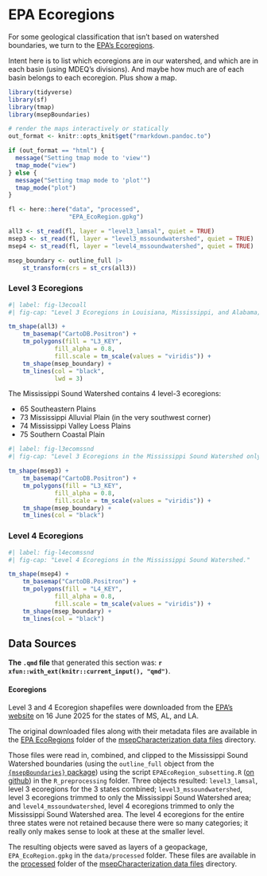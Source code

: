 # EPA Ecoregions  

For some geological classification that isn't based on watershed boundaries, we turn to the [EPA's Ecoregions](https://www.epa.gov/eco-research/ecoregions).  


Intent here is to list which ecoregions are in our watershed, and which are in each basin (using MDEQ's divisions). And maybe how much are of each basin belongs to each ecoregion. Plus show a map.  

```r
library(tidyverse)
library(sf)
library(tmap)
library(msepBoundaries)

# render the maps interactively or statically
out_format <- knitr::opts_knit$get("rmarkdown.pandoc.to")

if (out_format == "html") {
  message("Setting tmap mode to 'view'")
  tmap_mode("view")
} else {
  message("Setting tmap mode to 'plot'")
  tmap_mode("plot")
}

```

```r

fl <- here::here("data", "processed",
                 "EPA_EcoRegion.gpkg")

all3 <- st_read(fl, layer = "level3_lamsal", quiet = TRUE)
msep3 <- st_read(fl, layer = "level3_mssoundwatershed", quiet = TRUE)
msep4 <- st_read(fl, layer = "level4_mssoundwatershed", quiet = TRUE)

msep_boundary <- outline_full |> 
    st_transform(crs = st_crs(all3))
```


### Level 3 Ecoregions  

```r
#| label: fig-l3ecoall
#| fig-cap: "Level 3 Ecoregions in Louisiana, Mississippi, and Alabama; the Mississippi Sound Watershed is outlined in black."

tm_shape(all3) +
    tm_basemap("CartoDB.Positron") +
    tm_polygons(fill = "L3_KEY",
             fill_alpha = 0.8,
             fill.scale = tm_scale(values = "viridis")) +
    tm_shape(msep_boundary) +
    tm_lines(col = "black",
             lwd = 3)
```

The Mississippi Sound Watershed contains 4 level-3 ecoregions:  

-  65 Southeastern Plains  
-  73 Mississippi Alluvial Plain  (in the very southwest corner)  
-  74 Mississippi Valley Loess Plains  
-  75 Southern Coastal Plain  

```r
#| label: fig-l3ecomssnd
#| fig-cap: "Level 3 Ecoregions in the Mississippi Sound Watershed only."

tm_shape(msep3) +
    tm_basemap("CartoDB.Positron") +
    tm_polygons(fill = "L3_KEY",
             fill_alpha = 0.8,
             fill.scale = tm_scale(values = "viridis")) +
    tm_shape(msep_boundary) +
    tm_lines(col = "black")
```


### Level 4 Ecoregions  

```r
#| label: fig-l4ecomssnd
#| fig-cap: "Level 4 Ecoregions in the Mississippi Sound Watershed."

tm_shape(msep4) +
    tm_basemap("CartoDB.Positron") +
    tm_polygons(fill = "L4_KEY",
             fill_alpha = 0.8,
             fill.scale = tm_scale(values = "viridis")) +
    tm_shape(msep_boundary) +
    tm_lines(col = "black")
```


## Data Sources  

**The `.qmd` file** that generated this section was: **`r xfun::with_ext(knitr::current_input(), "qmd")`**.  

#### Ecoregions  

Level 3 and 4 Ecoregion shapefiles were downloaded from the [EPA's website](https://www.epa.gov/eco-research/level-iii-and-iv-ecoregions-state) on 16 June 2025 for the states of MS, AL, and LA.   

The original downloaded files along with their metadata files are available in the [EPA EcoRegions](https://drive.google.com/drive/folders/1Q8fZpHI-R40OW7dmQBE0e-VsQ0uSC7R1?usp=drive_link) folder of the [msepCharacterization data files](https://drive.google.com/drive/folders/1Oyyrrjl0ygswBak5gbybVLYf5ENGUHD4?usp=sharing) directory.  

Those files were read in, combined, and clipped to the Mississippi Sound Watershed boundaries (using the `outline_full` object from the [`{msepBoundaries}` package](https://github.com/CMEP-MS/msepBoundaries)) using the script `EPAEcoRegion_subsetting.R` ([on github](https://github.com/CMEP-MS/msep_geospatialCharacterization/blob/main/R_preprocessing/EPAEcoRegion_subsetting.R)) in the `R_preprocessing` folder. Three objects resulted: `level3_lamsal`, level 3 ecoregions for the 3 states combined; `level3_mssoundwatershed`, level 3 ecoregions trimmed to only the Mississippi Sound Watershed area; and `level4_mssoundwatershed`, level 4 ecoregions trimmed to only the Mississippi Sound Watershed area. The level 4 ecoregions for the entire three states were not retained because there were so many categories; it really only makes sense to look at these at the smaller level.  

The resulting objects were saved as layers of a geopackage,   `EPA_EcoRegion.gpkg` in the `data/processed` folder. These files are available in the [processed](https://drive.google.com/drive/folders/1vnTANkxh7lsAcTYFBr4sBuevKoYOGQG4?usp=drive_link) folder of the [msepCharacterization data files](https://drive.google.com/drive/folders/1Oyyrrjl0ygswBak5gbybVLYf5ENGUHD4?usp=sharing) directory.  